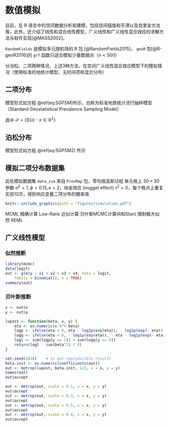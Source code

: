 # 数值模拟

目前，在 R 语言中的空间数据分析和建模，包括空间插值和平滑以及克里金方法等，此外，还介绍了线性和混合线性模型，广义线性和广义线性混合效应的求解方法与软件实现[@MASS2002]。


`RandomFields` 是模拟多元随机场的 R 包 [@RandomFields2015]， `geoR` 包[@R-geoR2016]的 `grf` 函数只适合模拟少量数据点（$n < 500$）

分泊松、二项两种情况、上述3种方法，在空间广义线性混合效应模型下的模拟情况（使用标准的地统计模型，无时间项和混合分布）

## 二项分布

模型形式如方程 \@ref(eq:SGPSM)所示，也称为标准地质统计流行抽样模型（Standard Geostatistical Prevalence Sampling Model）

\begin{equation}
\log\big\{\frac{p(x_i)}{1-p(x_i)}\big\} = d(x_i)'\beta + S(x_i) + Z_i (\#eq:SGPSM)
\end{equation}

其中 $\mathcal{S} = \{S(x):x \in \mathbb{R}^2\}$


## 泊松分布

模型形式如方程 \@ref(eq:SGPSM2) 所示

\begin{equation}
\log[\lambda(x_i)] = d(x_i)'\beta + S(x_i) + Z_i (\#eq:SGPSM2)
\end{equation}



## 模拟二项分布数据集

此处模拟数据集 `data_sim` 来自 `PrevMap` 包，零均值高斯过程 单元格上 $30 \times 30$ 参数 
$\sigma^2 = 1, \phi = 0.15, \kappa =  2$，块金效应 (nugget effect) $\tau^2 = 0$，每个格点上重复实验10次，得到响应变量二项分布的概率值


```{r low-rank, fig.cap = "低秩近似方法与精确蒙特卡罗最大似然方法"}
knitr::include_graphics(path = "figures/simulation.pdf")
```

MCML 精确计算 
Low-Rank 近似计算 
贝叶斯MCMC计算(R和Stan) 
限制极大似然 REML 

## 广义线性模型

### 似然推断

```{r}
library(mcmc)
data(logit)
out <- glm(y ~ x1 + x2 + x3 + x4, data = logit,
    family = binomial(), x = TRUE)
summary(out)
```





### 贝叶斯推断

```{r}
x <- out$x
y <- out$y

lupost <- function(beta, x, y) {
    eta <- as.numeric(x %*% beta)
    logp <- ifelse(eta < 0, eta - log1p(exp(eta)), - log1p(exp(- eta)))
    logq <- ifelse(eta < 0, - log1p(exp(eta)), - eta - log1p(exp(- eta)))
    logl <- sum(logp[y == 1]) + sum(logq[y == 0])
    return(logl - sum(beta^2) / 8)
}
```


```{r}
set.seed(2018)    # to get reproducible results
beta.init <- as.numeric(coefficients(out))
out <- metrop(lupost, beta.init, 1e3, x = x, y = y)
names(out)
out$accept
```

```{r}
out <- metrop(out, scale = 0.1, x = x, y = y)
out$accept
out <- metrop(out, scale = 0.3, x = x, y = y)
out$accept
out <- metrop(out, scale = 0.5, x = x, y = y)
out$accept
out <- metrop(out, scale = 0.4, x = x, y = y)
out$accept
```

